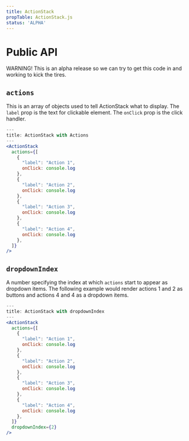 ```yaml
---
title: ActionStack
propTable: ActionStack.js
status: 'ALPHA'
---
```


# Public API

WARNING! This is an alpha release so we can try to get this code in and working to kick the tires.

## `actions`

This is an array of objects used to tell ActionStack what to display. The `label` prop is the text for clickable element. The `onClick` prop is the click handler.

```jsx
---
title: ActionStack with Actions
---
<ActionStack
  actions={[
    {
      "label": "Action 1",
      onClick: console.log
    },
    {
      "label": "Action 2",
      onClick: console.log
    },
    {
      "label": "Action 3",
      onClick: console.log
    },
    {
      "label": "Action 4",
      onClick: console.log
    },
  ]}
/>
```

## `dropdownIndex`

A number specifying the index at which `actions` start to appear as dropdown items. The following example would render actions 1 and 2 as buttons and actions 4 and 4 as a dropdown items.

```jsx
---
title: ActionStack with dropdownIndex
---
<ActionStack
  actions={[
    {
      "label": "Action 1",
      onClick: console.log
    },
    {
      "label": "Action 2",
      onClick: console.log
    },
    {
      "label": "Action 3",
      onClick: console.log
    },
    {
      "label": "Action 4",
      onClick: console.log
    },
  ]}
  dropdownIndex={2}
/>
```
